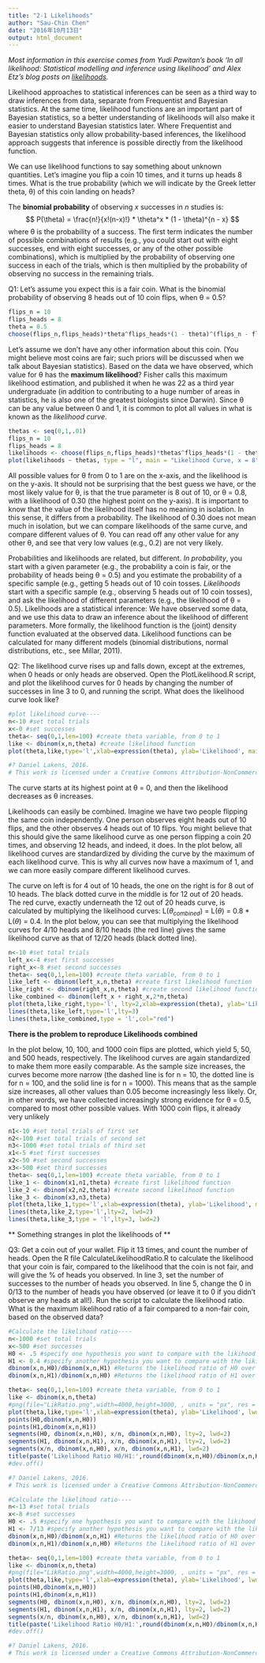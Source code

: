 ```yaml
---
title: "2-1 Likelihoods"
author: "Sau-Chin Chen"
date: "2016年10月13日"
output: html_document
---
```

*Most information in this exercise comes from Yudi Pawitan’s book ‘In all likelihood: Statistical modelling and inference using likelihood’ and Alex Etz’s blog posts on [likelihoods](http://alexanderetz.com/2015/04/15/understanding-bayes-a-look-at-the-likelihood/).* 

Likelihood approaches to statistical inferences can be seen as a third way to draw inferences from data, separate from Frequentist and Bayesian statistics. At the same time, likelihood functions are an important part of Bayesian statistics, so a better understanding of likelihoods will also make it easier to understand Bayesian statistics later. Where Frequentist and Bayesian statistics only allow probability-based inferences, the likelihood approach suggests that inference is possible directly from the likelihood function. 
 
We can use likelihood functions to say something about unknown quantities. Let’s imagine you flip a coin 10 times, and it turns up heads 8 times. What is the true probability (which we will indicate by the Greek letter theta, θ) of this coin landing on heads? 

The **binomial probability** of observing *x* successes in *n* studies is: 
$$ P(\theta) = \frac{n!}{x!(n-x)!} * \theta^x * (1 - \theta)^{n - x} $$ 
where θ is the probability of a success. The first term indicates the number of possible combinations of results (e.g., you could start out with eight successes, end with eight successes, or any of the other possible combinations), which is multiplied by the probability of observing one success in each of the trials, which is then multiplied by the probability of observing no success in the remaining trials. 
 
Q1: Let’s assume you expect this is a fair coin. What is the binomial probability of observing 8 heads out of 10 coin flips, when θ = 0.5? 
```r
flips_n = 10
flips_heads = 8
theta = 0.5
choose(flips_n,flips_heads)*theta^flips_heads*(1 - theta)^(flips_n - flips_heads)
```

Let’s assume we don’t have any other information about this coin. (You might believe most coins are fair; such priors will be discussed when we talk about Bayesian statistics). Based on the data we have observed, which value for θ has the **maximum likelihood**? Fisher calls this maximum likelihood estimation, and published it when he was 22 as a third year undergraduate (in addition to contributing to a huge number of areas in statistics, he is also one of the greatest biologists since Darwin). Since θ can be any value between 0 and 1, it is common to plot all values in what is known as the *likelihood curve*.

```r
thetas <- seq(0,1,.01)
flips_n = 10
flips_heads = 8
likelihoods <- choose(flips_n,flips_heads)*thetas^flips_heads*(1 - thetas)^(flips_n - flips_heads)
plot(likelihoods ~ thetas, type = "l", main = "Likelihood Curve, x = 8", xlab = expression(theta), ylab = "Likelihood")
```

All possible values for θ from 0 to 1 are on the x-axis, and the likelihood is on the y-axis. It should not be surprising that the best guess we have, or the most likely value for θ, is that the true parameter is 8 out of 10, or θ = 0.8, with a likelihood of 0.30 (the highest point on the y-axis). It is important to know that the value of the likelihood itself has no meaning in isolation. In this sense, it differs from a probability. The likelihood of 0.30 does not mean much in isolation, but we can compare likelihoods of the same curve, and compare different values of θ. You can read off any other value for any other θ, and see that very low values (e.g., 0.2) are not very likely. 

Probabilities and likelihoods are related, but different. *In probability*, you start with a given parameter (e.g., the probability a coin is fair, or the probability of heads being θ = 0.5) and you estimate the probability of a specific sample (e.g., getting 5 heads out of 10 coin tosses. *Likelihoods* start with a specific sample (e.g., observing 5 heads out of 10 coin tosses), and ask the likelihood of different parameters (e.g., the likelihood of θ = 0.5). Likelihoods are a statistical inference: We have observed some data, and we use this data to draw an inference about the likelihood of different parameters. More formally, the likelihood function is the (joint) density function evaluated at the observed data. Likelihood functions can be calculated for many different models (binomial distributions, normal distributions, etc., see Millar, 2011). 

Q2: The likelihood curve rises up and falls down, except at the extremes, when 0 heads or only heads are observed. Open the PlotLikelihood.R script, and plot the likelihood curves for 0 heads by changing the number of successes in line 3 to 0, and running the script. What does the likelihood curve look like? 
```r
#plot likelihood curve----
n<-10 #set total trials
x<-0 #set successes
theta<- seq(0,1,len=100) #create theta variable, from 0 to 1
like <- dbinom(x,n,theta) #create likelihood function
plot(theta,like,type='l',xlab=expression(theta), ylab='Likelihood', main="Likelihood Curve, x = 0")

#? Daniel Lakens, 2016. 
# This work is licensed under a Creative Commons Attribution-NonCommercial-ShareAlike 4.0 International License. https://creativecommons.org/licenses/by-nc-sa/4.0/
```

The curve starts at its highest point at θ = 0, and then the likelihood decreases as θ 
increases. 

Likelihoods can easily be combined. Imagine we have two people flipping the same coin independently. One person observes eight heads out of 10 flips, and the other observes 4 heads out of 10 flips. You might believe that this should give the same likelihood curve as one person flipping a coin 20 times, and observing 12 heads, and indeed, it does. In the plot below, all likelihood curves are standardized by dividing the curve by the maximum of each likelihood curve. This is why all curves now have a maximum of 1, and we can more easily compare different likelihood curves. 

The curve on left is for 4 out of 10 heads, the one on the right is for 8 out of 10 heads. The black dotted curve in the middle is for 12 out of 20 heads. The red curve, exactly underneath the 12 out of 20 heads curve, is calculated by multiplying the likelihood curves: L($\theta_{combined}$) = L($\theta$) = 0.8 * L($\theta$) = 0.4. In the plot below, you can see that multiplying the likelihood curves for 4/10 heads and 8/10 heads (the red line) gives the same likelihood curve as that of 12/20 heads (black dotted line). 

```r
n<-10 #set total trials
left_x<-4 #set first successes
right_x<-8 #set second successes
theta<- seq(0,1,len=100) #create theta variable, from 0 to 1
like_left <- dbinom(left_x,n,theta) #create first likelihood function
like_right <- dbinom(right_x,n,theta) #create second likelihood function
like_combined <- dbinom(left_x + right_x,2*n,theta)
plot(theta,like_right,type='l', lty=2,xlab=expression(theta), ylab='Likelihood', main="Likelihood Curve")
lines(theta,like_left,type='l',lty=3)
lines(theta,like_combined,type = 'l',col="red")
```

**There is the problem to reproduce Likelihoods combined**

In the plot below, 10, 100, and 1000 coin flips are plotted, which yield 5, 50, and 500 heads, respectively. The likelihood curves are again standardized to make them more easily comparable. As the sample size increases, the curves become more narrow (the dashed line is for n = 10, the dotted line is for n = 100, and the solid line is for n = 1000). This means that as the sample size increases, all other values than 0.05 become increasingly less likely. Or, in other words, we have collected increasingly strong evidence for θ = 0.5, compared to most other possible values. With 1000 coin flips, it already very unlikely 

```r
n1<-10 #set total trials of first set
n2<-100 #set total trials of second set
n3<-1000 #set total trials of third set
x1<-5 #set first successes
x2<-50 #set second successes
x3<-500 #set third successes
theta<- seq(0,1,len=100) #create theta variable, from 0 to 1
like_1 <- dbinom(x1,n1,theta) #create first likelihood function
like_2 <- dbinom(x2,n2,theta) #create second likelihood function
like_3 <- dbinom(x3,n3,theta)
plot(theta,like_1,type='l',xlab=expression(theta), ylab='Likelihood', main="Likelihood Curve N = 10, 100, 1000", lwd=2)
lines(theta,like_2,type='l',lty=2, lwd=2)
lines(theta,like_3,type = 'l',lty=3, lwd=2)
```
** Something stranges in plot the likelihoods of **

Q3: Get a coin out of your wallet. Flip it 13 times, and count the number of heads. Open the R file CalculateLikelihoodRatio.R to calculate the likelihood that your coin is fair, compared to the likelihood that the coin is not fair, and will give the % of heads you observed. In line 3, set the number of successes to the number of heads you observed. In line 5, change the 0 in 0/13 to the number of heads you have observed (or leave it to 0 if you didn’t observe any heads at all!). Run the script to calculate the likelihood ratio. What is the maximum likelihood ratio of a fair compared to a non-fair coin, based on the observed data? 

```r
#Calculate the likelihood ratio----
n<-1000 #set total trials
x<-500 #set successes
H0 <- .5 #specify one hypothesis you want to compare with the likihood ratio
H1 <- 0.4 #specify another hypothesis you want to compare with the likihood ratio (you can use 1/20, or 0.05)
dbinom(x,n,H0)/dbinom(x,n,H1) #Returns the likelihood ratio of H0 over H1
dbinom(x,n,H1)/dbinom(x,n,H0) #Returns the likelihood ratio of H1 over H0

theta<- seq(0,1,len=100) #create theta variable, from 0 to 1
like <- dbinom(x,n,theta)
#png(file="LikRatio.png",width=4000,height=3000, , units = "px", res = 900)
plot(theta,like,type='l',xlab=expression(theta), ylab='Likelihood', lwd=2)
points(H0,dbinom(x,n,H0))
points(H1,dbinom(x,n,H1))
segments(H0, dbinom(x,n,H0), x/n, dbinom(x,n,H0), lty=2, lwd=2)
segments(H1, dbinom(x,n,H1), x/n, dbinom(x,n,H1), lty=2, lwd=2)
segments(x/n, dbinom(x,n,H0), x/n, dbinom(x,n,H1), lwd=2)
title(paste('Likelihood Ratio H0/H1:',round(dbinom(x,n,H0)/dbinom(x,n,H1),digits=2)," Likelihood Ratio H1/H0:",round(dbinom(x,n,H1)/dbinom(x,n,H0),digits=2)))
#dev.off()

#? Daniel Lakens, 2016. 
# This work is licensed under a Creative Commons Attribution-NonCommercial-ShareAlike 4.0 International License. https://creativecommons.org/licenses/by-nc-sa/4.0/
```



```r
#Calculate the likelihood ratio----
n<-13 #set total trials
x<-8 #set successes
H0 <- .5 #specify one hypothesis you want to compare with the likihood ratio
H1 <- 7/13 #specify another hypothesis you want to compare with the likihood ratio (you can use 1/20, or 0.05)
dbinom(x,n,H0)/dbinom(x,n,H1) #Returns the likelihood ratio of H0 over H1
dbinom(x,n,H1)/dbinom(x,n,H0) #Returns the likelihood ratio of H1 over H0

theta<- seq(0,1,len=100) #create theta variable, from 0 to 1
like <- dbinom(x,n,theta)
#png(file="LikRatio.png",width=4000,height=3000, , units = "px", res = 900)
plot(theta,like,type='l',xlab=expression(theta), ylab='Likelihood', lwd=2)
points(H0,dbinom(x,n,H0))
points(H1,dbinom(x,n,H1))
segments(H0, dbinom(x,n,H0), x/n, dbinom(x,n,H0), lty=2, lwd=2)
segments(H1, dbinom(x,n,H1), x/n, dbinom(x,n,H1), lty=2, lwd=2)
segments(x/n, dbinom(x,n,H0), x/n, dbinom(x,n,H1), lwd=2)
title(paste('Likelihood Ratio H0/H1:',round(dbinom(x,n,H0)/dbinom(x,n,H1),digits=2)," Likelihood Ratio H1/H0:",round(dbinom(x,n,H1)/dbinom(x,n,H0),digits=2)))
#dev.off()

#? Daniel Lakens, 2016. 
# This work is licensed under a Creative Commons Attribution-NonCommercial-ShareAlike 4.0 International License. https://creativecommons.org/licenses/by-nc-sa/4.0/
```

